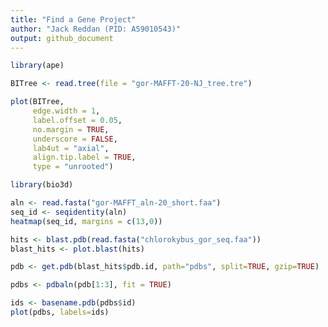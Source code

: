 ```yaml
---
title: "Find a Gene Project"
author: "Jack Reddan (PID: A59010543)"
output: github_document
---
```


```r
library(ape)

BITree <- read.tree(file = "gor-MAFFT-20-NJ_tree.tre")

plot(BITree, 
     edge.width = 1,
     label.offset = 0.05,
     no.margin = TRUE,
     underscore = FALSE,
     lab4ut = "axial",
     align.tip.label = TRUE,
     type = "unrooted")
```
  
```r
library(bio3d)
```
```r
aln <- read.fasta("gor-MAFFT_aln-20_short.faa")
seq_id <- seqidentity(aln)
heatmap(seq_id, margins = c(13,0))
```

```r
hits <- blast.pdb(read.fasta("chlorokybus_gor_seq.faa"))
blast_hits <- plot.blast(hits)
```

```r
pdb <- get.pdb(blast_hits$pdb.id, path="pdbs", split=TRUE, gzip=TRUE)
```

```r
pdbs <- pdbaln(pdb[1:3], fit = TRUE)
```
```r
ids <- basename.pdb(pdbs$id)
plot(pdbs, labels=ids)
```


